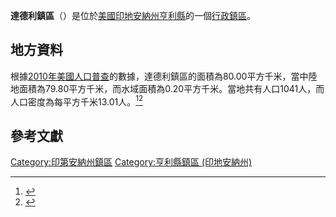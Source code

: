{{noteTA
|G1=USState
|G2=地名
|G3=Unit
}}
{{Infobox settlement
|official_name            = 達德利鎮區
|native_name = Dudley Township
|settlement_type          = [[行政鎮區|行政鎮區]]
|image_skyline            = 
|imagesize                = 
|image_map                = Map highlighting Dudley Township, Henry County, Indiana.svg
|mapsize                  = 250px
|pushpin_map  =USA Indiana
|pushpin_label = 達德利鎮區
|pushpin_label_position   = top
|pushpin_map_caption      = 達德利鎮區在印地安納州的位置
|subdivision_type         = [[世界政區索引|國家]]
|subdivision_type1        = [[美国州份|州份]]
|subdivision_type2        = [[印地安納州行政区划|縣]]
|subdivision_name         = [[美国|美国]]
|subdivision_name1        = [[印地安納州|印地安納州]]
|subdivision_name2        = [[亨利縣_(印地安納州)|亨利縣]]
|elevation_ft             = 1102
|elevation_m              = 336
|timezone                 = [[北美东部時區|北美东部時區]]
|area_total_km2           = 80.00
|area_land_km2            = 79.80
|area_water_km2           = 0.20
|area_total_sq_mi         = 
|area_land_sq_mi          = 
|area_water_sq_mi         = 
|population_as_of         = [[2010年美國人口普查|2010]]
|population_footnotes     = 
|population_total         = 1041
|population_density_km2   = auto
|population_density_sq_mi = auto
|utc_offset               = -5
|coordinates              = {{coord|39|49|55|N|85|16|39|W|type:city_region:US-AL_source:GNS-enwiki|display=inline,title}}
| coor_pinpoint           = 
| coordinates_footnotes   = 
|timezone_DST             = EDT
|utc_offset_DST           = -4
|postal_code_type         = [[美國郵區編號|郵區編號]]
|postal_code              = 
|area_code                = {{link-en|电话区号765|Area code 765|765}}
|blank_name = [[地名信息系统|GNIS ID]]
|blank_info = 453268
}}
'''達德利鎮區'''（{{lang-en|Dudley Township}}）是位於[[美國|美國]][[印地安納州|印地安納州]][[亨利縣_(印地安納州)|亨利縣]]的一個[[行政鎮區|行政鎮區]]。

== 地方資料 ==
根據[[2010年美國人口普查|2010年美國人口普查]]的數據，達德利鎮區的面積為80.00平方千米，當中陸地面積為79.80平方千米，而水域面積為0.20平方千米。當地共有人口1041人，而人口密度為每平方千米13.01人。<ref name="GR8">{{cite web|url=http://factfinder2.census.gov|publisher=[[美国人口调查局|美国人口调查局]]|accessdate=2011-05-14|title=American FactFinder}}</ref><ref>{{cite web|url=https://www.citypopulation.de/en/usa/illinois/admin/|title=USA: Illinois (Counties and Townships) - City Population}}</ref>

== 參考文獻 ==
{{reflist}}

{{亨利縣 (印地安納州)}}

{{DEFAULTSORT:Dudley Township}}
[[Category:印第安納州鎮區|Category:印第安納州鎮區]]
[[Category:亨利縣鎮區_(印地安納州)|Category:亨利縣鎮區 (印地安納州)]]

{{Indiana-geo-stub}}